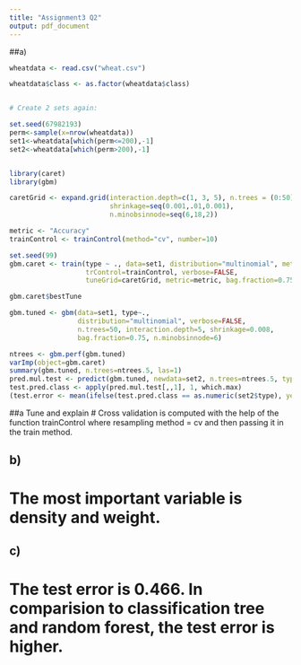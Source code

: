 ```yaml
---
title: "Assignment3 Q2"
output: pdf_document
---
```


##a)
```r
wheatdata <- read.csv("wheat.csv")

wheatdata$class <- as.factor(wheatdata$class)


# Create 2 sets again: 

set.seed(67982193)
perm<-sample(x=nrow(wheatdata))
set1<-wheatdata[which(perm<=200),-1]
set2<-wheatdata[which(perm>200),-1]


library(caret)
library(gbm)

caretGrid <- expand.grid(interaction.depth=c(1, 3, 5), n.trees = (0:50)*50,
                         shrinkage=seq(0.001,.01,0.001),
                         n.minobsinnode=seq(6,18,2))

metric <- "Accuracy"
trainControl <- trainControl(method="cv", number=10)

set.seed(99)
gbm.caret <- train(type ~ ., data=set1, distribution="multinomial", method="gbm",
                   trControl=trainControl, verbose=FALSE, 
                   tuneGrid=caretGrid, metric=metric, bag.fraction=0.75) 

gbm.caret$bestTune

gbm.tuned <- gbm(data=set1, type~., 
                 distribution="multinomial", verbose=FALSE, 
                 n.trees=50, interaction.depth=5, shrinkage=0.008, 
                 bag.fraction=0.75, n.minobsinnode=6)

ntrees <- gbm.perf(gbm.tuned)
varImp(object=gbm.caret)
summary(gbm.tuned, n.trees=ntrees.5, las=1)
pred.mul.test <- predict(gbm.tuned, newdata=set2, n.trees=ntrees.5, type="response")
test.pred.class <- apply(pred.mul.test[,,1], 1, which.max)
(test.error <- mean(ifelse(test.pred.class == as.numeric(set2$type), yes=0, no=1)))

```
##a Tune and explain
# Cross validation is computed with the help of the function trainControl where resampling method = cv and then passing it in the train method.

## b)
# The most important variable is density and weight.

## c)

# The test error is 0.466. In comparision to classification tree and random forest, the test error is higher.

